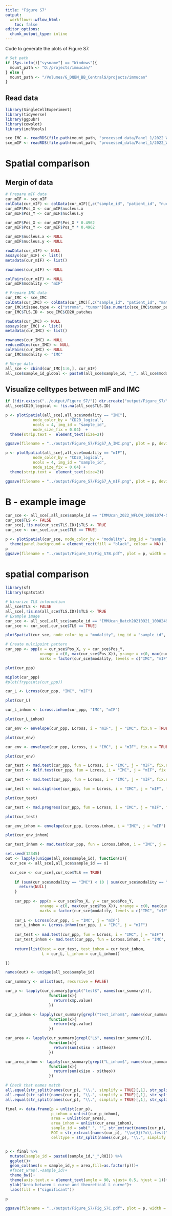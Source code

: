 ```yaml
---
title: "Figure S7"
output:
  workflowr::wflow_html:
    toc: false
editor_options:
  chunk_output_type: inline
---
```


Code to generate the plots of Figure S7.

```r
# Set path
if (Sys.info()["sysname"] == "Windows"){
  mount_path <- "O:/projects/immucan/"
} else {
  mount_path <- "/Volumes/G_DQBM_BB_Central$/projects/immucan"
}
```

## Read data

```r
library(SingleCellExperiment)
library(tidyverse)
library(ggpubr)
library(cowplot)
library(imcRtools)

sce_IMC <- readRDS(file.path(mount_path, "processed_data/Panel_1/2022_WORKFLOW/IMC/Rout/sce.rds"))
sce_mIF <- readRDS(file.path(mount_path, "processed_data/Panel_1/2022_WORKFLOW/mIF/Rout/sce_ROIs.rds"))
```

# Spatial comparison

## Mergin of data

```r
# Prepare mIF data
cur_mIF <- sce_mIF
colData(cur_mIF) <- colData(cur_mIF)[,c("sample_id", "patient_id", "nucleus.x", "nucleus.y", "matched_celltype", "tissue.type", "TLS.ID")]
cur_mIF$Pos_X <- cur_mIF$nucleus.x
cur_mIF$Pos_Y <- cur_mIF$nucleus.y

cur_mIF$Pos_X <- cur_mIF$Pos_X * 0.4962
cur_mIF$Pos_Y <- cur_mIF$Pos_Y * 0.4962

cur_mIF$nucleus.x <- NULL
cur_mIF$nucleus.y <- NULL

rowData(cur_mIF) <- NULL
assays(cur_mIF) <- list()
metadata(cur_mIF) <- list()

rownames(cur_mIF) <- NULL

colPairs(cur_mIF) <- NULL
cur_mIF$modality <- "mIF"

# Prepare IMC data
cur_IMC <- sce_IMC
colData(cur_IMC) <- colData(cur_IMC)[,c("sample_id", "patient_id", "matched_celltype", "Pos_X", "Pos_Y")]
cur_IMC$tissue.type <- c("stroma", "tumor")[as.numeric(sce_IMC$tumor_patches) + 1]
cur_IMC$TLS.ID <- sce_IMC$CD20_patches

rowData(cur_IMC) <- NULL
assays(cur_IMC) <- list()
metadata(cur_IMC) <- list()

rownames(cur_IMC) <- NULL
reducedDims(cur_IMC) <- NULL
colPairs(cur_IMC) <- NULL
cur_IMC$modality <- "IMC"

# Merge data
all_sce <- cbind(cur_IMC[1:6,], cur_mIF)
all_sce$sample_id_global <- paste0(all_sce$sample_id, "_", all_sce$modality)
```

## Visualize celltypes between mIF and IMC

```r
if (!dir.exists("../output/Figure_S7/")) dir.create("output/Figure_S7/")
all_sce$CD20_logical <- !is.na(all_sce$TLS.ID)

p <- plotSpatial(all_sce[,all_sce$modality == "IMC"], 
            node_color_by = "CD20_logical", 
            ncols = 4, img_id = "sample_id",
            node_size_fix = 0.04)  +
  theme(strip.text =  element_text(size=2))

ggsave(filename = "../output/Figure_S7/FigS7_A_IMC.png", plot = p, device = "png",width = 210, height = 297, units = "mm", dpi = "print")

p <- plotSpatial(all_sce[,all_sce$modality == "mIF"], 
            node_color_by = "CD20_logical", 
            ncols = 4, img_id = "sample_id",
            node_size_fix = 0.04) +
  theme(strip.text =  element_text(size=2))

ggsave(filename = "../output/Figure_S7/FigS7_A_mIF.png", plot = p, device = "png",width = 210, height = 297, units = "mm", dpi = "print")
```

# B - example image
```r

cur_sce <- all_sce[,all_sce$sample_id == "IMMUcan_2022_WFLOW_10061074-SPECT-VAR-TIS-01-IMC-01_002"]
cur_sce$TLS <- FALSE
cur_sce[,!is.na(cur_sce$TLS.ID)]$TLS <- TRUE
cur_sce <- cur_sce[,cur_sce$TLS == TRUE]

p <- plotSpatial(cur_sce, node_color_by = "modality", img_id = "sample_id", flip_y = TRUE)+
  theme(panel.background = element_rect(fill = "black", colour = NA))
p
ggsave(filename = "../output/Figure_S7/Fig_S7B.pdf", plot = p, width = 8, height = 6)
```
# spatial comparison

```r
library(sf)
library(spatstat)
```

```r
# binarize TLS information
all_sce$TLS <- FALSE
all_sce[,!is.na(all_sce$TLS.ID)]$TLS <- TRUE
# Example image
cur_sce <- all_sce[,all_sce$sample_id == "IMMUcan_Batch20210921_10082495-SPECT-VAR-TIS-01-IMC-01_004"]
cur_sce <- cur_sce[,cur_sce$TLS == TRUE]

plotSpatial(cur_sce, node_color_by = "modality", img_id = "sample_id", flip_y = TRUE)

# Create multipoint pattern
cur_ppp <- ppp(x = cur_sce$Pos_X, y = cur_sce$Pos_Y, 
               xrange = c(0, max(cur_sce$Pos_X)), yrange = c(0, max(cur_sce$Pos_Y)),
               marks = factor(cur_sce$modality, levels = c("IMC", "mIF")))

plot(cur_ppp)

miplot(cur_ppp)
#plot(frypoints(cur_ppp))

cur_L <- Lcross(cur_ppp, "IMC", "mIF")

plot(cur_L)

cur_L_inhom <- Lcross.inhom(cur_ppp, "IMC", "mIF")

plot(cur_L_inhom)

cur_env <- envelope(cur_ppp, Lcross, i = "mIF", j = "IMC", fix.n = TRUE, fix.marks = TRUE)

plot(cur_env)

cur_env <- envelope(cur_ppp, Lcross, i = "IMC", j = "mIF", fix.n = TRUE, fix.marks = TRUE, alternative = "greater")

plot(cur_env)

cur_test <- mad.test(cur_ppp, fun = Lcross, i = "IMC", j = "mIF", fix.n = TRUE, fix.marks = TRUE)
cur_test <- dclf.test(cur_ppp, fun = Lcross, i = "IMC", j = "mIF", fix.n = TRUE, fix.marks = TRUE)

cur_test <- mad.test(cur_ppp, fun = Lcross, i = "IMC", j = "mIF", fix.n = TRUE, fix.marks = TRUE, alternative = "greater")

cur_test <- mad.sigtrace(cur_ppp, fun = Lcross, i = "IMC", j = "mIF", fix.n = TRUE, fix.marks = TRUE)

plot(cur_test)

cur_test <- mad.progress(cur_ppp, fun = Lcross, i = "IMC", j = "mIF", fix.n = TRUE, fix.marks = TRUE)

plot(cur_test)

cur_env_inhom <- envelope(cur_ppp, Lcross.inhom, i = "IMC", j = "mIF")

plot(cur_env_inhom)

cur_test_inhom <- mad.test(cur_ppp, fun = Lcross.inhom, i = "IMC", j = "mIF", rinterval = c(0, 100))

```


```r
set.seed(12345)
out <- lapply(unique(all_sce$sample_id), function(x){
  cur_sce <- all_sce[,all_sce$sample_id == x]

  cur_sce <- cur_sce[,cur_sce$TLS == TRUE]
  
    if (sum(cur_sce$modality == "IMC") < 10 | sum(cur_sce$modality == "mIF") < 10) {
      return(NULL)
    }
    
    cur_ppp <- ppp(x = cur_sce$Pos_X, y = cur_sce$Pos_Y, 
               xrange = c(0, max(cur_sce$Pos_X)), yrange = c(0, max(cur_sce$Pos_Y)),
               marks = factor(cur_sce$modality, levels = c("IMC", "mIF")))
    
    cur_L <- Lcross(cur_ppp, i = "IMC", j = "mIF")
    cur_L_inhom <- Lcross.inhom(cur_ppp, i = "IMC", j = "mIF")
    
    cur_test <- mad.test(cur_ppp, fun = Lcross, i = "IMC", j = "mIF")
    cur_test_inhom <- mad.test(cur_ppp, fun = Lcross.inhom, i = "IMC", j = "mIF")
    
    return(list(test = cur_test, test_inhom = cur_test_inhom, 
                L = cur_L, L_inhom = cur_L_inhom))

})

names(out) <- unique(all_sce$sample_id)
```

```r
cur_summary <- unlist(out, recursive = FALSE)

cur_p <- lapply(cur_summary[grepl("test$", names(cur_summary))],
                   function(x){
                     return(x$p.value)
                   })

cur_p_inhom <- lapply(cur_summary[grepl("test_inhom$", names(cur_summary))],
                   function(x){
                     return(x$p.value)
                   })

cur_area <- lapply(cur_summary[grepl("L$", names(cur_summary))],
                   function(x){
                     return(sum(x$iso - x$theo))
                   })

cur_area_inhom <- lapply(cur_summary[grepl("L_inhom$", names(cur_summary))],
                   function(x){
                     return(sum(x$iso - x$theo))
                   })

# Check that names match
all.equal(str_split(names(cur_p), "\\.", simplify = TRUE)[,1], str_split(names(cur_p_inhom), "\\.", simplify = TRUE)[,1])
all.equal(str_split(names(cur_p), "\\.", simplify = TRUE)[,1], str_split(names(cur_area), "\\.", simplify = TRUE)[,1])
all.equal(str_split(names(cur_p), "\\.", simplify = TRUE)[,1], str_split(names(cur_area_inhom), "\\.", simplify = TRUE)[,1])

final <- data.frame(p = unlist(cur_p),
                    p_inhom = unlist(cur_p_inhom),
                    area = unlist(cur_area),
                    area_inhom = unlist(cur_area_inhom),
                    sample_id = sub("_", "", str_extract(names(cur_p), "_[0-9]{8}")),
                    ROI = str_extract(names(cur_p), "\\w{3}(?=\\.test)"),
                    celltype = str_split(names(cur_p), "\\.", simplify = TRUE)[,2])


p <- final %>%
  mutate(sample_id = paste0(sample_id,"_",ROI)) %>%
  ggplot()+
  geom_col(aes(x = sample_id,y = area,fill=as.factor(p)))+
  #facet_wrap(.~sample_id)+
  theme_bw()+
  theme(axis.text.x = element_text(angle = 90, vjust= 0.5, hjust = 1))+
  ylab("Area between L curve and theoretical L curve")+
  labs(fill = ("significant"))

p

ggsave(filename = "../output/Figure_S7/Fig_S7C.pdf", plot = p, width = 6, height = 4)
```



